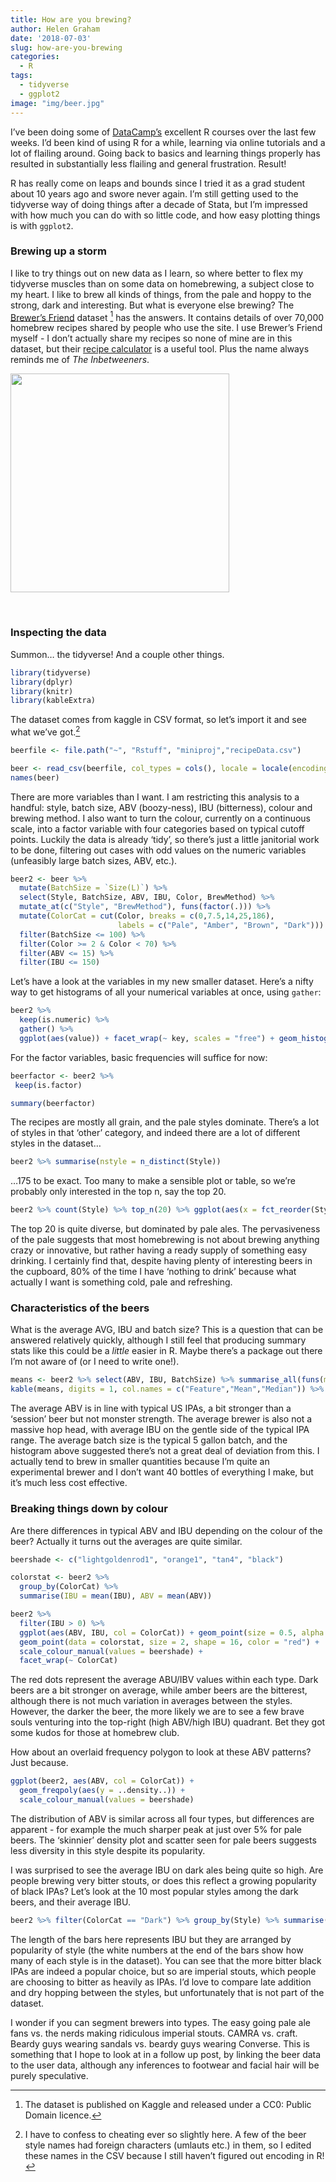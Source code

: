 ```yaml
---
title: How are you brewing?
author: Helen Graham
date: '2018-07-03'
slug: how-are-you-brewing
categories:
  - R
tags:
  - tidyverse
  - ggplot2
image: "img/beer.jpg"
---
```


I've been doing some of [DataCamp's](https://www.datacamp.com/courses/tech:r) excellent R courses over the last few weeks. I'd been kind of using R for a while, learning via online tutorials and a lot of flailing around. Going back to basics and learning things properly has resulted in substantially less flailing and general frustration. Result!

R has really come on leaps and bounds since I tried it as a grad student about 10 years ago and swore never again. I'm still getting used to the tidyverse way of doing things after a decade of Stata, but I'm impressed with how much you can do with so little code, and how easy plotting things is with `ggplot2`. 

### Brewing up a storm

I like to try things out on new data as I learn, so where better to flex my tidyverse muscles than on some data on homebrewing, a subject close to my heart. I like to brew all kinds of things, from the pale and hoppy to the strong, dark and interesting. But what is everyone else brewing? The [Brewer's Friend](https://www.kaggle.com/jtrofe/beer-recipes/data) dataset [^1] has the answers. It contains details of over 70,000 homebrew recipes shared by people who use the site. I use Brewer's Friend myself - I don't actually share my recipes so none of mine are in this dataset, but their [recipe calculator](https://www.brewersfriend.com/homebrew/recipe/calculator) is a useful tool. Plus the name always reminds me of *The Inbetweeners*.

![](/post/2018-06-29-how-are-you-brewing_files/friend.jpg){width=350px}


<br>

### Inspecting the data

Summon... the tidyverse! And a couple other things.
```r
library(tidyverse)
library(dplyr)
library(knitr)
library(kableExtra)
```


The dataset comes from kaggle in CSV format, so let's import it and see what we've got.[^2]

```r
beerfile <- file.path("~", "Rstuff", "miniproj","recipeData.csv")
```


```r
beer <- read_csv(beerfile, col_types = cols(), locale = locale(encoding = "UTF-8"))
names(beer)
```

There are more variables than I want. I am restricting this analysis to a handful: style, batch size, ABV (boozy-ness), IBU (bitterness), colour and brewing method. I also want to turn the colour, currently on a continuous scale, into a factor variable with four categories based on typical cutoff points. Luckily the data is already 'tidy', so there's just a little janitorial work to be done, filtering out cases with odd values on the numeric variables (unfeasibly large batch sizes, ABV, etc.).

```r
beer2 <- beer %>%
  mutate(BatchSize = `Size(L)`) %>%
  select(Style, BatchSize, ABV, IBU, Color, BrewMethod) %>%
  mutate_at(c("Style", "BrewMethod"), funs(factor(.))) %>%
  mutate(ColorCat = cut(Color, breaks = c(0,7.5,14,25,186), 
                        labels = c("Pale", "Amber", "Brown", "Dark"))) %>% 
  filter(BatchSize <= 100) %>%
  filter(Color >= 2 & Color < 70) %>%
  filter(ABV <= 15) %>%
  filter(IBU <= 150)
```

Let's have a look at the variables in my new smaller dataset. Here's a nifty way to get histograms of all your numerical variables at once, using `gather`:

```r
beer2 %>%
  keep(is.numeric) %>%
  gather() %>%
  ggplot(aes(value)) + facet_wrap(~ key, scales = "free") + geom_histogram()
```

For the factor variables, basic frequencies will suffice for now:

```r
beerfactor <- beer2 %>%
 keep(is.factor)

summary(beerfactor)
```

The recipes are mostly all grain, and the pale styles dominate. There's a lot of styles in that 'other' category, and indeed there are a lot of different styles in the dataset...

```r
beer2 %>% summarise(nstyle = n_distinct(Style))
```

...175 to be exact. Too many to make a sensible plot or table, so we're probably only interested in the top n, say the top 20.

```r
beer2 %>% count(Style) %>% top_n(20) %>% ggplot(aes(x = fct_reorder(Style,n), y = n)) + geom_col() + coord_flip() + xlab("Style") + ylab("Number in dataset")
```

The top 20 is quite diverse, but dominated by pale ales. The pervasiveness of the pale suggests that most homebrewing is not about brewing anything crazy or innovative, but rather having a ready supply of something easy drinking. I certainly find that, despite having plenty of interesting beers in the cupboard, 80% of the time I have 'nothing to drink' because what actually I want is something cold, pale and refreshing.

### Characteristics of the beers

What is the average AVG, IBU and batch size? This is a question that can be answered relatively quickly, although I still feel that producing summary stats like this could be a *little* easier in R. Maybe there's a package out there I'm not aware of (or I need to write one!).

```r
means <- beer2 %>% select(ABV, IBU, BatchSize) %>% summarise_all(funs(mean = mean, median = median)) %>% gather(stat,val) %>% separate(stat,into = c("var","stat"), sep = "_") %>% spread(stat,val)
kable(means, digits = 1, col.names = c("Feature","Mean","Median")) %>% kable_styling(full_width = FALSE)
```

The average ABV is in line with typical US IPAs, a bit stronger than a 'session' beer but not monster strength. The average brewer is also not a massive hop head, with average IBU on the gentle side of the typical IPA range. The average batch size is the typical 5 gallon batch, and the histogram above suggested there's not a great deal of deviation from this. I actually tend to brew in smaller quantities because I'm quite an experimental brewer and I don't want 40 bottles of everything I make, but it's much less cost effective.

### Breaking things down by colour

Are there differences in typical ABV and IBU depending on the colour of the beer? Actually it turns out the averages are quite similar.

```r
beershade <- c("lightgoldenrod1", "orange1", "tan4", "black")

colorstat <- beer2 %>% 
  group_by(ColorCat) %>% 
  summarise(IBU = mean(IBU), ABV = mean(ABV))

beer2 %>%
  filter(IBU > 0) %>%
  ggplot(aes(ABV, IBU, col = ColorCat)) + geom_point(size = 0.5, alpha = 0.2) +
  geom_point(data = colorstat, size = 2, shape = 16, color = "red") +
  scale_colour_manual(values = beershade) +
  facet_wrap(~ ColorCat)
```

The red dots represent the average ABU/IBV values within each type. Dark beers are a bit stronger on average, while amber beers are the bitterest, although there is not much variation in averages between the styles. However, the darker the beer, the more likely we are to see a few brave souls venturing into the top-right (high ABV/high IBU) quadrant. Bet they got some kudos for those at homebrew club.

How about an overlaid frequency polygon to look at these ABV patterns? Just because.

```r
ggplot(beer2, aes(ABV, col = ColorCat)) +
  geom_freqpoly(aes(y = ..density..)) +
  scale_colour_manual(values = beershade) 
```

The distribution of ABV is similar across all four types, but differences are apparent - for example the much sharper peak at just over 5% for pale beers. The 'skinnier' density plot and scatter seen for pale beers suggests less diversity in this style despite its popularity. 

I was surprised to see the average IBU on dark ales being quite so high. Are people brewing very bitter stouts, or does this reflect a growing popularity of black IPAs? Let's look at the 10 most popular styles among the dark beers, and their average IBU.

```r
beer2 %>% filter(ColorCat == "Dark") %>% group_by(Style) %>% summarise(meanibu = mean(IBU), number = n()) %>% arrange(desc(number)) %>% top_n(20) %>% ggplot(aes(x = fct_reorder(Style, number), y = meanibu, label = number)) + geom_col() + coord_flip() + geom_text(colour = "white", hjust = 1, size = 3) + xlab("Style") + ylab("Mean IBU")
```

The length of the bars here represents IBU but they are arranged by popularity of style (the white numbers at the end of the bars show how many of each style is in the dataset). You can see that the more bitter black IPAs are indeed a popular choice, but so are imperial stouts, which people are choosing to bitter as heavily as IPAs. I'd love to compare late addition and dry hopping between the styles, but unfortunately that is not part of the dataset. 

I wonder if you can segment brewers into types. The easy going pale ale fans vs. the nerds making ridiculous imperial stouts. CAMRA vs. craft. Beardy guys wearing sandals vs. beardy guys wearing Converse. This is something that I hope to look at in a follow up post, by linking the beer data to the user data, although any inferences to footwear and facial hair will be purely speculative.

[^1]: The dataset is published on Kaggle and released under a CC0: Public Domain licence.

[^2]: I have to confess to cheating ever so slightly here. A few of the beer style names had foreign characters (umlauts etc.) in them, so I edited these names in the CSV because I still haven't figured out encoding in R!

